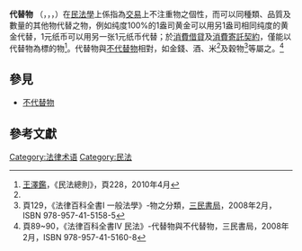'''代替物''' （{{lang-la|'''res fungibiles'''}}，{{lang-de|'''vetretbere Sachen'''}}，{{lang-fr|'''choses fongibles'''}}，{{lang-en|'''fungible goods'''}}）在[[民法學|民法學]]上係指為[[交易|交易]]上不注重物之個性，而可以同種類、品質及數量的其他物代替之物，例如纯度100%的1盎司黄金可以用另1盎司相同纯度的黄金代替，1元纸币可以用另一张1元纸币代替；於[[消費借貸|消費借貸]]及[[消費寄託|消費寄託]][[契約|契約]]，僅能以代替物為標的物<ref name="王澤鑑">[[王澤鑑|王澤鑑]]，《民法總則》，頁228，2010年4月</ref>。代替物與[[不代替物|不代替物]]相對，如金錢、酒、米<ref name="王澤鑑"/>及穀物<ref>頁129，《法律百科全書I 一般法學》-物之分類，[[三民書局|三民書局]]，2008年2月，ISBN 978-957-41-5158-5</ref>等屬之。<ref>頁89~90，《法律百科全書IV 民法》-代替物與不代替物，三民書局，2008年2月，ISBN 978-957-41-5160-8</ref>

==參見==
*[[不代替物|不代替物]]
==參考文獻==
{{reflist}}

{{物之分類}}

[[Category:法律术语|Category:法律术语]]
[[Category:民法|Category:民法]]